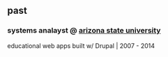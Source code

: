 ##  past
### **systems analayst** @ [arizona state university](https://asu.edu") 
educational web apps built w/ Drupal | 2007 - 2014
